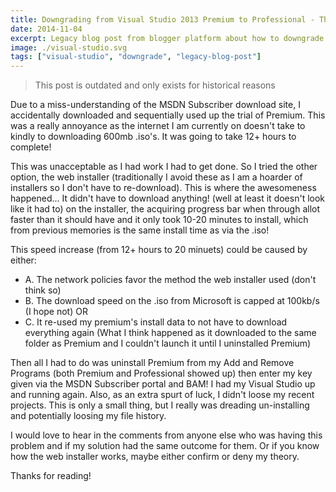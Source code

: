 ```yaml
---
title: Downgrading from Visual Studio 2013 Premium to Professional - The easy way
date: 2014-11-04
excerpt: Legacy blog post from blogger platform about how to downgrade your visual studio
image: ./visual-studio.svg
tags: ["visual-studio", "downgrade", "legacy-blog-post"]
---
```


> This post is outdated and only exists for historical reasons

Due to a miss-understanding of the MSDN Subscriber download site,
I accidentally downloaded and sequentially used up the trial of Premium.
This was a really annoyance as the internet I am currently on doesn't take to kindly to
downloading 600mb .iso's. It was going to take 12+ hours to complete!

This was unacceptable as I had work I had to get done. So I tried the other option,
the web installer (traditionally I avoid these as I am a hoarder of installers so I don't have to re-download).
This is where the awesomeness happened... It didn't have to download anything!
(well at least it doesn't look like it had to) on the installer,
the acquiring progress bar when through allot faster than it should have and it only took 10-20 minutes to install,
which from previous memories is the same install time as via the .iso!


This speed increase (from 12+ hours to 20 minuets) could be caused by either:
- A. The network policies favor the method the web installer used (don't think so)
- B. The download speed on the .iso from Microsoft is capped at 100kb/s (I hope not)
OR
- C. It re-used my premium's install data to not have to download everything again
(What I think happened as it downloaded to the same folder as Premium and I couldn't launch it until I uninstalled Premium)

Then all I had to do was uninstall Premium from my Add and Remove Programs (both Premium and Professional showed up)
then enter my key given via the MSDN Subscriber portal and BAM! I had my Visual Studio up and running again.
Also, as an extra spurt of luck, I didn't loose my recent projects. This is only a small thing,
but I really was dreading un-installing and potentially loosing my file history.

I would love to hear in the comments from anyone else who was having this problem and if my solution had
the same outcome for them. Or if you know how the web installer works, maybe either confirm or deny my theory.

Thanks for reading!